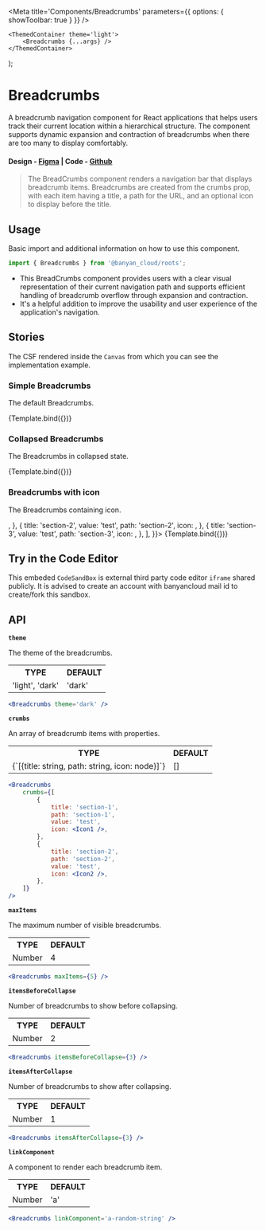 

<Meta title='Components/Breadcrumbs' parameters={{ options: { showToolbar: true } }} />

	<ThemedContainer theme='light'>
		<Breadcrumbs {...args} />
	</ThemedContainer>
);

# Breadcrumbs

A breadcrumb navigation component for React applications that helps users track their current location within a hierarchical structure. The component supports dynamic expansion and contraction of breadcrumbs when there are too many to display comfortably.

#### Design - [Figma](https://www.figma.com/file/e9opoAtQHBo4vFd6u0Co98/Component-Library?type=design&node-id=1-9&mode=design&t=JRLSPAWC13zoSNJn-0) | Code - [Github](https://github.com/banyandata-cloud/roots/tree/main/components/breadcrumbs)

> The BreadCrumbs component renders a navigation bar that displays breadcrumb items. Breadcrumbs are created from the crumbs prop, with each item having a title, a path for the URL, and an optional icon to display before the title.

## Usage

Basic import and additional information on how to use this component.

```js
import { Breadcrumbs } from '@banyan_cloud/roots';
```

-   This BreadCrumbs component provides users with a clear visual representation of their current navigation path and supports efficient handling of breadcrumb overflow through expansion and contraction.
-   It's a helpful addition to improve the usability and user experience of the application's navigation.

## Stories

The CSF rendered inside the `Canvas` from which you can see the implementation example.

### Simple Breadcrumbs

The default Breadcrumbs.

<Canvas>
	<Story
		name='Default Breadcrumbs'
		args={{
			theme: 'light',
			crumbs: [
				{
					title: 'section-1',
					value: 'test',
					path: 'section-1',
					icon: null,
				},
				{
					title: 'section-2',
					value: 'test',
					path: 'section-2',
					icon: null,
				},
			],
		}}>
		{Template.bind({})}
	</Story>
</Canvas>

### Collapsed Breadcrumbs

The Breadcrumbs in collapsed state.

<Canvas>
	<Story
		name='Collapsed Breadcrumbs'
		args={{
			theme: 'light',
			crumbs: [
				{
					title: 'section-1',
					value: 'test',
					path: 'section-1',
					icon: null,
				},
				{
					title: 'section-2',
					value: 'test',
					path: 'section-2',
					icon: null,
				},
				{
					title: 'section-3',
					value: 'test',
					path: 'section-3',
					icon: null,
				},
				{
					title: 'section-4',
					value: 'test',
					path: 'section-4',
					icon: null,
				},
				{
					title: 'section-5',
					value: 'test',
					path: 'section-5',
					icon: null,
				},
				{
					title: 'section-6',
					value: 'test',
					path: 'section-6',
					icon: null,
				},
				{
					title: 'final-section',
					value: 'test',
					path: 'final-section',
					icon: null,
				},
			],
		}}>
		{Template.bind({})}
	</Story>
</Canvas>

### Breadcrumbs with icon

The Breadcrumbs containing icon.

<Canvas>
	<Story
		name='Breadcrumbs with icon'
		args={{
			theme: 'light',
			crumbs: [
				{
					title: 'section-1',
					value: 'test',
					path: 'section-1',
					icon: <ServerIcon />,
				},
				{
					title: 'section-2',
					value: 'test',
					path: 'section-2',
					icon: <ServerIcon />,
				},
				{
					title: 'section-3',
					value: 'test',
					path: 'section-3',
					icon: <ServerIcon />,
				},
			],
		}}>
		{Template.bind({})}
	</Story>
</Canvas>

## Try in the Code Editor

This embeded `CodeSandBox` is external third party code editor `iframe` shared publicly. It is advised to create an account with banyancloud mail id to create/fork this sandbox.

## API

**`theme`**

The theme of the breadcrumbs.

<table style={{ width: '100%' }}>
	<tr>
		<th style={{ textAlign: 'left', width: '50%' }}>TYPE</th>
		<th style={{ textAlign: 'left', width: '50%' }}>DEFAULT</th>
	</tr>
	<tr>
		<td>'light', 'dark'</td>
		<td>'dark'</td>
	</tr>
</table>

```jsx
<Breadcrumbs theme='dark' />
```

**`crumbs`**

An array of breadcrumb items with properties.

<table style={{ width: '100%' }}>
	<tr>
		<th style={{ textAlign: 'left', width: '50%' }}>TYPE</th>
		<th style={{ textAlign: 'left', width: '50%' }}>DEFAULT</th>
	</tr>
	<tr>
		<td>{`[{title: string, path: string, icon: node}]`}</td>
		<td>[]</td>
	</tr>
</table>

```jsx
<Breadcrumbs
	crumbs={[
		{
			title: 'section-1',
			path: 'section-1',
			value: 'test',
			icon: <Icon1 />,
		},
		{
			title: 'section-2',
			path: 'section-2',
			value: 'test',
			icon: <Icon2 />,
		},
	]}
/>
```

**`maxItems`**

The maximum number of visible breadcrumbs.

<table style={{ width: '100%' }}>
	<tr>
		<th style={{ textAlign: 'left', width: '50%' }}>TYPE</th>
		<th style={{ textAlign: 'left', width: '50%' }}>DEFAULT</th>
	</tr>
	<tr>
		<td>Number</td>
		<td>4</td>
	</tr>
</table>

```jsx
<Breadcrumbs maxItems={5} />
```

**`itemsBeforeCollapse`**

Number of breadcrumbs to show before collapsing.

<table style={{ width: '100%' }}>
	<tr>
		<th style={{ textAlign: 'left', width: '50%' }}>TYPE</th>
		<th style={{ textAlign: 'left', width: '50%' }}>DEFAULT</th>
	</tr>
	<tr>
		<td>Number</td>
		<td>2</td>
	</tr>
</table>

```jsx
<Breadcrumbs itemsBeforeCollapse={3} />
```

**`itemsAfterCollapse`**

Number of breadcrumbs to show after collapsing.

<table style={{ width: '100%' }}>
	<tr>
		<th style={{ textAlign: 'left', width: '50%' }}>TYPE</th>
		<th style={{ textAlign: 'left', width: '50%' }}>DEFAULT</th>
	</tr>
	<tr>
		<td>Number</td>
		<td>1</td>
	</tr>
</table>

```jsx
<Breadcrumbs itemsAfterCollapse={3} />
```

**`linkComponent`**

A component to render each breadcrumb item.

<table style={{ width: '100%' }}>
	<tr>
		<th style={{ textAlign: 'left', width: '50%' }}>TYPE</th>
		<th style={{ textAlign: 'left', width: '50%' }}>DEFAULT</th>
	</tr>
	<tr>
		<td>Number</td>
		<td>'a'</td>
	</tr>
</table>

```jsx
<Breadcrumbs linkComponent='a-random-string' />
```
